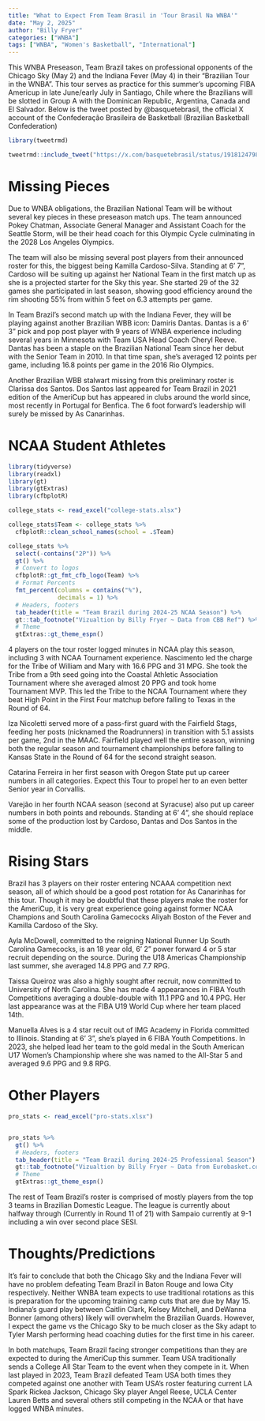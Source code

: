 ```yaml
---
title: "What to Expect From Team Brasil in 'Tour Brasil Na WNBA'"
date: "May 2, 2025"
author: "Billy Fryer"
categories: ["WNBA"]
tags: ["WNBA", "Women's Basketball", "International"]
---
```

This WNBA Preseason, Team Brazil takes on professional opponents of the Chicago Sky (May 2) and the Indiana Fever (May 4) in their "Brazilian Tour in the WNBA". This tour serves as practice for this summer's upcoming FIBA Americup in late June/early July in Santiago, Chile where the Brazilians will be slotted in Group A with the Dominican Republic, Argentina, Canada and El Salvador. Below is the tweet posted by @basquetebrasil, the official X account of the Confederação Brasileira de Basketball (Brazilian Basketball Confederation)


```r
library(tweetrmd)

tweetrmd::include_tweet("https://x.com/basquetebrasil/status/1918124798581907621")
```

# Missing Pieces

Due to WNBA obligations, the Brazilian National Team will be without several key pieces in these preseason match ups. The team announced Pokey Chatman, Associate General Manager and Assistant Coach for the Seattle Storm, will be their head coach for this Olympic Cycle culminating in the 2028 Los Angeles Olympics.

The team will also be missing several post players from their announced roster for this, the biggest being Kamilla Cardoso-Silva. Standing at 6' 7", Cardoso will be suiting up against her National Team in the first match up as she is a projected starter for the Sky this year. She started 29 of the 32 games she participated in last season, showing good efficiency around the rim shooting 55% from within 5 feet on 6.3 attempts per game.

In Team Brazil's second match up with the Indiana Fever, they will be playing against another Brazilian WBB icon: Damiris Dantas. Dantas is a 6' 3" pick and pop post player with 9 years of WNBA experience including several years in Minnesota with Team USA Head Coach Cheryl Reeve. Dantas has been a staple on the Brazilian National Team since her debut with the Senior Team in 2010. In that time span, she's averaged 12 points per game, including 16.8 points per game in the 2016 Rio Olympics.

Another Brazilian WBB stalwart missing from this preliminary roster is Clarissa dos Santos. Dos Santos last appeared for Team Brazil in 2021 edition of the AmeriCup but has appeared in clubs around the world since, most recently in Portugal for Benfica. The 6 foot forward's leadership will surely be missed by As Canarinhas.

# NCAA Student Athletes

```r
library(tidyverse)
library(readxl)
library(gt)
library(gtExtras)
library(cfbplotR)

college_stats <- read_excel("college-stats.xlsx")

college_stats$Team <- college_stats %>% 
  cfbplotR::clean_school_names(school = .$Team) 

college_stats %>%
  select(-contains("2P")) %>% 
  gt() %>% 
  # Convert to logos
  cfbplotR::gt_fmt_cfb_logo(Team) %>% 
  # Format Percents
  fmt_percent(columns = contains("%"),
              decimals = 1) %>% 
  # Headers, footers
  tab_header(title = "Team Brazil during 2024-25 NCAA Season") %>% 
  gt::tab_footnote("Vizualtion by Billy Fryer ~ Data from CBB Ref") %>% 
  # Theme
  gtExtras::gt_theme_espn()
```

4 players on the tour roster logged minutes in NCAA play this season, including 3 with NCAA Tournament experience. Nascimento led the charge for the Tribe of William and Mary with 16.6 PPG and 31 MPG. She took the Tribe from a 9th seed going into the Coastal Athletic Association Tournament where she averaged almost 20 PPG and took home Tournament MVP. This led the Tribe to the NCAA Tournament where they beat High Point in the First Four matchup before falling to Texas in the Round of 64. 

Iza Nicoletti served more of a pass-first guard with the Fairfield Stags, feeding her posts (nicknamed the Roadrunners) in transition with 5.1 assists per game, 2nd in the MAAC. Fairfield played well the entire season, winning both the regular season and tournament championships before falling to Kansas State in the Round of 64 for the second straight season.

Catarina Ferreira in her first season with Oregon State put up career numbers in all categories. Expect this Tour to propel her to an even better Senior year in Corvallis.

Varejão in her fourth NCAA season (second at Syracuse) also put up career numbers in both points and rebounds. Standing at 6' 4", she should replace some of the production lost by Cardoso, Dantas and Dos Santos in the middle.

# Rising Stars

Brazil has 3 players on their roster entering NCAAA competition next season, all of which should be a good post rotation for As Canarinhas for this tour. Though it may be doubtful that these players make the roster for the AmeriCup, it is very great experience going against former NCAA Champions and South Carolina Gamecocks Aliyah Boston of the Fever and Kamilla Cardoso of the Sky.

Ayla McDowell, committed to the reigning National Runner Up South Carolina Gamecocks, is an 18 year old, 6' 2" power forward 4 or 5 star recruit depending on the source. During the U18 Americas Championship last summer, she averaged 14.8 PPG and 7.7 RPG.

Taissa Queiroz was also a highly sought after recruit, now committed to University of North Carolina. She has made 4 appearances in FIBA Youth Competitions averaging a double-double with 11.1 PPG and 10.4 PPG. Her last appearance was at the FIBA U19 World Cup where her team placed 14th. 

Manuella Alves is a 4 star recuit out of IMG Academy in Florida committed to Illinois. Standing at 6' 3", she's played in 6 FIBA Youth Competitions. In 2023, she helped lead her team to the gold medal in the South American U17 Women's Championship where she was named to the All-Star 5 and averaged 9.6 PPG and 9.8 RPG.

# Other Players

```r

pro_stats <- read_excel("pro-stats.xlsx")


pro_stats %>%
  gt() %>% 
  # Headers, footers
  tab_header(title = "Team Brazil during 2024-25 Professional Season") %>% 
  gt::tab_footnote("Vizualtion by Billy Fryer ~ Data from Eurobasket.com") %>% 
  # Theme
  gtExtras::gt_theme_espn()
```

The rest of Team Brazil's roster is comprised of mostly players from the top 3 teams in Brazilian Domestic League. The league is currently about halfway through (Currently in Round 11 of 21) with Sampaio currently at 9-1 including a win over second place SESI.

# Thoughts/Predictions

It's fair to conclude that both the Chicago Sky and the Indiana Fever will have no problem defeating Team Brazil in Baton Rouge and Iowa City respectively. Neither WNBA team expects to use traditional rotations as this is preparation for the upcoming training camp cuts that are due by May 15. Indiana's guard play between Caitlin Clark, Kelsey Mitchell, and DeWanna Bonner (among others) likely will overwhelm the Brazilian Guards. However, I expect the game vs the Chicago Sky to be much closer as the Sky adapt to Tyler Marsh performing head coaching duties for the first time in his career.

In both matchups, Team Brazil facing stronger competitions than they are expected to during the AmeriCup this summer. Team USA traditionally sends a College All Star Team to the event when they compete in it. When last played in 2023, Team Brazil defeated Team USA both times they competed against one another with Team USA's roster featuring current LA Spark Rickea Jackson, Chicago Sky player Angel Reese, UCLA Center Lauren Betts and several others still competing in the NCAA or that have logged WNBA minutes.

